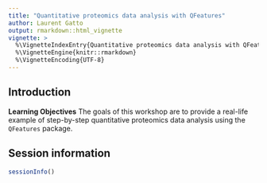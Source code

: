 ```yaml
---
title: "Quantitative proteomics data analysis with QFeatures"
author: Laurent Gatto
output: rmarkdown::html_vignette
vignette: >
  %\VignetteIndexEntry{Quantitative proteomics data analysis with QFeatures}
  %\VignetteEngine{knitr::rmarkdown}
  %\VignetteEncoding{UTF-8}
---
```


## Introduction

**Learning Objectives** The goals of this workshop are to provide a
real-life example of step-by-step quantitative proteomics data
analysis using the `QFeatures` package.


## Session information

```r
sessionInfo()
```
